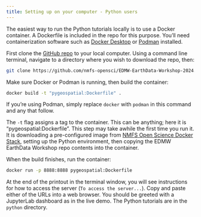 ```yaml
---
title: Setting up on your computer - Python users
---
```


The easiest way to run the Python tutorials locally is to use a Docker container. A Dockerfile is included in the repo for this purpose. You'll need containerization software such as [Docker Desktop](https://www.docker.com/products/docker-desktop/) or [Podman](https://podman.io/) installed.

First clone the [GitHub repo](https://github.com/nmfs-opensci/EDMW-EarthData-Workshop-2024) to your local computer. Using a command line terminal, navigate to a directory where you wish to download the repo, then:

```bash
git clone https://github.com/nmfs-opensci/EDMW-EarthData-Workshop-2024.git
```

Make sure Docker or Podman is running, then build the container:

```bash
docker build -t "pygeospatial:Dockerfile" .
```

::: {.callout-tip}
If you're using Podman, simply replace `docker` with `podman` in this command and any that follow.
:::

The `-t` flag assigns a tag to the container. This can be anything; here it is "pygeospatial:Dockerfile". This step may take awhile the first time you run it. It is downloading a pre-configured image from [NMFS Open Science Docker Stack](https://github.com/nmfs-opensci/container-images), setting up the Python environment, then copying the EDMW EarthData Workshop repo contents into the container.

When the build finishes, run the container:

```bash
docker run -p 8888:8888 pygeospatial:Dockerfile
```

At the end of the printout in the terminal window, you will see instructions for how to access the server (`To access the server...`). Copy and paste either of the URLs into a web browser. You should be greeted with a JupyterLab dashboard as in the live demo. The Python tutorials are in the `python` directory.

